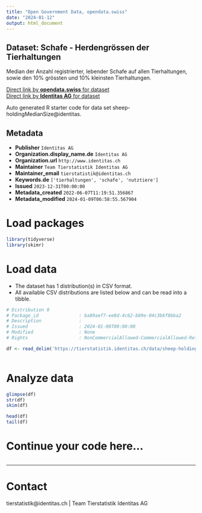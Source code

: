 ```yaml
---
title: "Open Government Data, opendata.swiss"
date: "2024-01-12"
output: html_document
---
```


## Dataset: Schafe - Herdengrössen der Tierhaltungen

Median der Anzahl registrierter, lebender Schafe auf allen Tierhaltungen, sowie den 10% grössten und 10% kleinsten Tierhaltungen.

[Direct link by **opendata.swiss** for dataset](https://opendata.swiss/de/dataset/schafe-herdengrossen-der-tierhaltungen)<br>
[Direct link by **Identitas AG** for dataset](https://tierstatistik.identitas.ch/)

Auto generated R starter code for data set sheep-holdingMedianSize@identitas.

## Metadata

- **Publisher** `Identitas AG`
- **Organization.display_name.de** `Identitas AG`
- **Organization.url** `http://www.identitas.ch`
- **Maintainer** `Team Tierstatistik Identitas AG`
- **Maintainer_email** `tierstatistik@identitas.ch`
- **Keywords.de** `['tierhaltungen', 'schafe', 'nutztiere']`
- **Issued** `2023-12-31T00:00:00`
- **Metadata_created** `2022-06-07T11:19:51.356867`
- **Metadata_modified** `2024-01-09T06:58:55.567904`


# Load packages

```r

library(tidyverse)
library(skimr)

```

# Load data

-   The dataset has 1 distribution(s) in CSV format.
-   All available CSV distributions are listed below and can be read into a tibble.

```r

# Distribution 0
# Package_id               : ba89aef7-ee8d-4c62-b89e-04c3b6f8bba2
# Description              : 
# Issued                   : 2024-01-08T00:00:00
# Modified                 : None
# Rights                   : NonCommercialAllowed-CommercialAllowed-ReferenceRequired

df <- read_delim('https://tierstatistik.identitas.ch/data/sheep-holdingMedianSize.csv')



```

# Analyze data

```r

glimpse(df)
str(df)
skim(df)

head(df)
tail(df)

```

# Continue your code here...

```r

```

------------------------------------------------------------------------

# Contact

tierstatistik@identitas.ch | Team Tierstatistik Identitas AG
